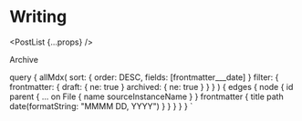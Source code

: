 

# Writing

<PostList {...props} />

<Link to="/archive">Archive</Link>

  query {
    allMdx(
      sort: {
        order: DESC,
        fields: [frontmatter___date]
      }
      filter: {
        frontmatter: {
          draft: { ne: true }
          archived: { ne: true }
        }
      }
    ) {
      edges {
        node {
          id
          parent {
            ... on File {
              name
              sourceInstanceName
            }
          }
          frontmatter {
            title
            path
            date(formatString: "MMMM DD, YYYY")
          }
        }
      }
    }
  }
`